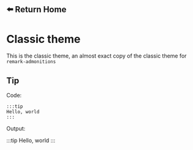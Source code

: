 

## <Link href="/" ><a className="cursor-pointer">:arrow_left: Return Home</a></Link>

# Classic theme
This is the classic theme, an almost exact copy of the classic theme for `remark-admonitions`

## Tip 
Code:

```
:::tip
Hello, world
:::
```

Output:

:::tip
Hello, world
:::



<link rel="stylesheet" type="text/css" href="mystyle.css"/>
